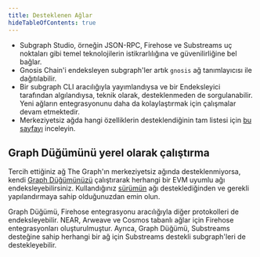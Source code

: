 ```yaml
---
title: Desteklenen Ağlar
hideTableOfContents: true
---
```




<SupportedNetworksTable networks={props.networks} />

- Subgraph Studio, örneğin JSON-RPC, Firehose ve Substreams uç noktaları gibi temel teknolojilerin istikrarlılığına ve güvenilirliğine bel bağlar.
- Gnosis Chain'i endeksleyen subgraph'ler artık `gnosis` ağ tanımlayıcısı ile dağıtılabilir.
- Bir subgraph CLI aracılığıyla yayımlandıysa ve bir Endeksleyici tarafından algılandıysa, teknik olarak, desteklenmeden de sorgulanabilir. Yeni ağların entegrasyonunu daha da kolaylaştırmak için çalışmalar devam etmektedir.
- Merkeziyetsiz ağda hangi özelliklerin desteklendiğinin tam listesi için [bu sayfayı](https://github.com/graphprotocol/indexer/blob/main/docs/feature-support-matrix.md) inceleyin.

## Graph Düğümünü yerel olarak çalıştırma

Tercih ettiğiniz ağ The Graph'ın merkeziyetsiz ağında desteklenmiyorsa, kendi [Graph Düğümünüzü](https://github.com/graphprotocol/graph-node) çalıştırarak herhangi bir EVM uyumlu ağı endeksleyebilirsiniz. Kullandığınız [sürümün](https://github.com/graphprotocol/graph-node/releases) ağı desteklediğinden ve gerekli yapılandırmaya sahip olduğunuzdan emin olun.

Graph Düğümü, Firehose entegrasyonu aracılığıyla diğer protokolleri de endeksleyebilir. NEAR, Arweave ve Cosmos tabanlı ağlar için Firehose entegrasyonları oluşturulmuştur. Ayrıca, Graph Düğümü, Substreams desteğine sahip herhangi bir ağ için Substreams destekli subgraph'leri de destekleyebilir.
